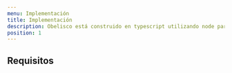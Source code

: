 ```yaml
---
menu: Implementación
title: Implementación
description: Obelisco está construido en typescript utilizando node para correr el proyecto de forma local.
position: 1
---
```


## Requisitos

<!-- El único requisito es tener node instalado. Recomendamos utilizar NVM (node version manager) para manejar las diferentes versiones.
Para instalarlo seguir las [instrucciones en la página oficial](https://github.com/nvm-sh/nvm#installing-and-updating).

La versión de node recomendada para el proyecto es `v12.18.2`, pero cualquiera superior a `v10` debería funcionar sin problemas.

## Instalación

El primer paso es clonar el proyecto usando git.

> Si no tenés experiencia previa usando git, te va a convenir usar [la interfaz gráfica de github](https://desktop.github.com/) y [hacer los tutoriales introductorios](https://lab.github.com/).

Para clonarlo usando la terminal podés hacerlo con:

``` bash
git clone https://github.com/gcba/Obelisco.git
```

Para instalar las dependencias, ingresá a la carpeta del proyecto y corré:

``` bash
npm install
```

## Puesta en marcha

Una vez instalado, se puede iniciar el proyecto con el siguiente comando.

```bash
npm start
```

Después de algunos (varios) segundos se te va a abrir la página del proyecto corriendo de forma local en tu computadora.
Si esto no pasó, podés ingresar en [http://localhost:6006/](http://localhost:6006/). -->